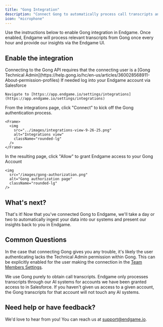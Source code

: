 ```yaml
---
title: "Gong Integration"
description: "Connect Gong to automatically process call transcripts and gain AI-powered insights"
icon: "microphone"
---
```


Use the instructions below to enable Gong integration in Endgame. Once enabled, Endgame will process relevant transcripts from Gong once every hour and provide our insights via the Endgame UI.

## Enable the integration

<Warning>
  Connecting to the Gong API requires that the connecting user is a [Gong Technical Admin](https://help.gong.io/hc/en-us/articles/360028568911-About-permission-profiles)
</Warning>

<Steps>
  <Step title="Access Configuration">
    If needed log into your Endgame account via Salesforce

    Navigate to [https://app.endgame.io/settings/integrations](https://app.endgame.io/settings/integrations)
  </Step>
  <Step title="Start Setup">
    From the integrations page, click "Connect" to kick off the Gong authentication process.

    <Frame>
      <img
        src="../images/integrations-view-9-26-25.png"
        alt="Integrations view"
        className="rounded-lg"
      />
    </Frame>
    
  </Step>
  <Step title="Grant Access">
    In the resulting page, click "Allow" to grant Endgame access to your Gong Account

    <img
      src="/images/gong-authorization.png"
      alt="Gong authorization page"
      className="rounded-lg"
    />
  </Step>
</Steps>

## What's next?

That's it! Now that you've connected Gong to Endgame, we'll take a day or two to automatically ingest your data into our systems and present our insights back to you in Endgame.

## Common Questions

In the case that connecting Gong gives you any trouble, it's likely the user authenticating lacks the Technical Admin permission within Gong. This can be explicitly enabled for the user making the connection in the [Team Members Settings](https://app.gong.io/company/team-members).

<Info>
  We use Gong purely to obtain call transcripts. Endgame only processes transcripts through our AI systems for accounts we have been granted access to in Salesforce. If you haven't given us access to a given account, the Gong transcripts for that account will not touch any AI systems.
</Info>

## Need help or have feedback?

We'd love to hear from you! You can reach us at [support@endgame.io](mailto:support@endgame.io).